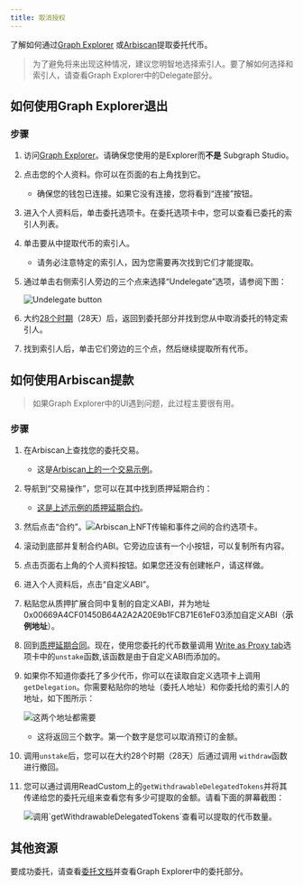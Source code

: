 ```yaml
---
title: 取消授权
---
```


了解如何通过[Graph Explorer](https://thegraph.com/explorer) 或[Arbiscan](https://arbiscan.io/)提取委托代币。

> 为了避免将来出现这种情况，建议您明智地选择索引人。要了解如何选择和索引人，请查看Graph Explorer中的Delegate部分。

## 如何使用Graph Explorer退出

### 步骤

1. 访问[Graph Explorer](https://thegraph.com/explorer)。请确保您使用的是Explorer而**不是** Subgraph Studio。

2. 点击您的个人资料。你可以在页面的右上角找到它。
   - 确保您的钱包已连接。如果它没有连接，您将看到“连接”按钮。

3. 进入个人资料后，单击委托选项卡。在委托选项卡中，您可以查看已委托的索引人列表。

4. 单击要从中提取代币的索引人。
   - 请务必注意特定的索引人，因为您需要再次找到它们才能提取。

5. 通过单击右侧索引人旁边的三个点来选择“Undelegate”选项，请参阅下图：

   ![Undelegate button](/img/undelegate-button.png)

6. 大约[28个时期](https://thegraph.com/explorer/network/epochs?chain=arbitrum-one)（28天）后，返回到委托部分并找到您从中取消委托的特定索引人。

7. 找到索引人后，单击它们旁边的三个点，然后继续提取所有代币。

## 如何使用Arbiscan提款

> 如果Graph Explorer中的UI遇到问题，此过程主要很有用。

### 步骤

1. 在Arbiscan上查找您的委托交易。
   - 这是[Arbiscan上的一个交易示例](https://arbiscan.io/tx/0xcf2110eac897099f821064445041031efb32786392bdbe7544a4cb7a6b2e4f9a)。

2. 导航到“交易操作”，您可以在其中找到质押延期合约：
   - [这是上述示例的质押延期合约](https://arbiscan.io/address/0x00669A4CF01450B64E8A2A20E9b1FCB71E61eF03)。

3. 然后点击“合约”。![Arbiscan上NFT传输和事件之间的合约选项卡](/img/arbiscan-contract.png)。

4. 滚动到底部并复制合约ABI。它旁边应该有一个小按钮，可以复制所有内容。

5. 点击页面右上角的个人资料按钮。如果您还没有创建帐户，请这样做。

6. 进入个人资料后，点击“自定义ABI”。

7. 粘贴您从质押扩展合同中复制的自定义ABI，并为地址0x00669A4CF01450B64A2A2A20E9b1FCB71E61eF03添加自定义ABI（**示例地址**）。

8. 回到[质押延期合同](https://arbiscan.io/address/0x00669A4CF01450B64E8A2A20E9b1FCB71E61eF03#writeProxyContract)。现在，使用您委托的代币数量调用 [Write as Proxy tab](https://arbiscan.io/address/0x00669A4CF01450B64E8A2A20E9b1FCB71E61eF03#writeProxyContract)选项卡中的`unstake`函数,该函数是由于自定义ABI而添加的。

9. 如果你不知道你委托了多少代币，你可以在读取自定义选项卡上调用`getDelegation`。你需要粘贴你的地址（委托人地址）和你委托给的索引人的地址，如下图所示：

   ![这两个地址都需要](/img/get-delegate.png)

   - 这将返回三个数字。第一个数字是您可以取消预订的金额。

10. 调用`unstake`后，您可以在大约28个时期（28天）后通过调用 `withdraw`函数进行撤回。

11. 您可以通过调用ReadCustom上的`getWithdrawableDelegatedTokens`并将其传递给您的委托元组来查看您有多少可提取的金额。请看下面的屏幕截图：

    ![调用\`getWithdrawableDelegatedTokens\`查看可以提取的代币数量](/img/withdraw-available.png)。

## 其他资源

要成功委托，请查看[委托文档](/resources/roles/delegating/delegating/)并查看Graph Explorer中的委托部分。
